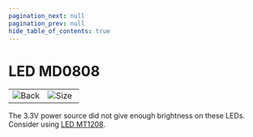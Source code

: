 ```yaml
---
pagination_next: null
pagination_prev: null
hide_table_of_contents: true
---
```



# LED MD0808


<table>
<td width='50%'>
    <img alt="Back" src="/img/catalog/ldledmd0808-1.png" />
</td>
<td width='50%'>
    <img alt="Size" src="/img/catalog/ldledmd0808-2.png" />
</td>
</table>

The 3.3V power source did not give enough brightness on these LEDs. Consider using [LED MT1208](../../products/lledmt1208-a).